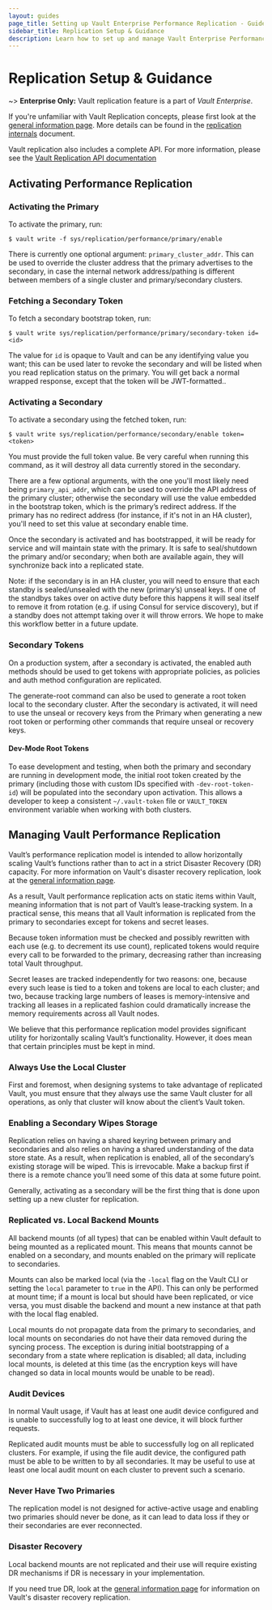 ```yaml
---
layout: guides
page_title: Setting up Vault Enterprise Performance Replication - Guides
sidebar_title: Replication Setup & Guidance
description: Learn how to set up and manage Vault Enterprise Performance Replication.
---
```


# Replication Setup &amp; Guidance

~> **Enterprise Only:** Vault replication feature is a part of _Vault Enterprise_.

If you're unfamiliar with Vault Replication concepts, please first look at the
[general information page](/docs/vault-enterprise/replication). More
details can be found in the
[replication internals](/docs/internals/replication) document.

Vault replication also includes a complete API. For more information, please see
the [Vault Replication API documentation](/api/system/replication)

## Activating Performance Replication

### Activating the Primary

To activate the primary, run:

    $ vault write -f sys/replication/performance/primary/enable

There is currently one optional argument: `primary_cluster_addr`. This can be
used to override the cluster address that the primary advertises to the
secondary, in case the internal network address/pathing is different between
members of a single cluster and primary/secondary clusters.

### Fetching a Secondary Token

To fetch a secondary bootstrap token, run:

    $ vault write sys/replication/performance/primary/secondary-token id=<id>

The value for `id` is opaque to Vault and can be any identifying value you want;
this can be used later to revoke the secondary and will be listed when you read
replication status on the primary. You will get back a normal wrapped response,
except that the token will be JWT-formatted..

### Activating a Secondary

To activate a secondary using the fetched token, run:

    $ vault write sys/replication/performance/secondary/enable token=<token>

You must provide the full token value. Be very careful when running this
command, as it will destroy all data currently stored in the secondary.

There are a few optional arguments, with the one you'll most likely need being
`primary_api_addr`, which can be used to override the API address of the
primary cluster; otherwise the secondary will use the value embedded in the
bootstrap token, which is the primary’s redirect address. If the primary has no
redirect address (for instance, if it's not in an HA cluster), you'll need to
set this value at secondary enable time.

Once the secondary is activated and has bootstrapped, it will be ready for
service and will maintain state with the primary. It is safe to seal/shutdown
the primary and/or secondary; when both are available again, they will
synchronize back into a replicated state.

Note: if the secondary is in an HA cluster, you will need to ensure that each
standby is sealed/unsealed with the new (primary’s) unseal keys. If one of the
standbys takes over on active duty before this happens it will seal itself to
remove it from rotation (e.g. if using Consul for service discovery), but if a
standby does not attempt taking over it will throw errors. We hope to make this
workflow better in a future update.

### Secondary Tokens

On a production system, after a secondary is activated, the enabled
auth methods should be used to get tokens with appropriate policies,
as policies and auth method configuration are replicated.

The generate-root command can also be used to generate a root token local to
the secondary cluster. After the secondary is activated, it will need to use the unseal or recovery keys from the Primary when generating a new root token or performing other commands that require unseal or recovery keys.

#### Dev-Mode Root Tokens

To ease development and testing, when both the primary and secondary are
running in development mode, the initial root token created by the primary
(including those with custom IDs specified with `-dev-root-token-id`) will be
populated into the secondary upon activation. This allows a developer to keep a
consistent `~/.vault-token` file or `VAULT_TOKEN` environment variable when
working with both clusters.

## Managing Vault Performance Replication

Vault’s performance replication model is intended to allow horizontally scaling Vault’s
functions rather than to act in a strict Disaster Recovery (DR) capacity. For more information on Vault's disaster recovery replication, look at the
[general information page](/docs/vault-enterprise/replication).

As a result, Vault performance replication acts on static items within Vault, meaning
information that is not part of Vault’s lease-tracking system. In a practical
sense, this means that all Vault information is replicated from the primary to
secondaries except for tokens and secret leases.

Because token information must be checked and possibly rewritten with each use
(e.g. to decrement its use count), replicated tokens would require every call
to be forwarded to the primary, decreasing rather than increasing total Vault
throughput.

Secret leases are tracked independently for two reasons: one, because every
such lease is tied to a token and tokens are local to each cluster; and two,
because tracking large numbers of leases is memory-intensive and tracking all
leases in a replicated fashion could dramatically increase the memory
requirements across all Vault nodes.

We believe that this performance replication model provides significant utility for horizontally scaling Vault’s functionality. However, it does mean
that certain principles must be kept in mind.

### Always Use the Local Cluster

First and foremost, when designing systems to take advantage of replicated
Vault, you must ensure that they always use the same Vault cluster for all
operations, as only that cluster will know about the client’s Vault token.

### Enabling a Secondary Wipes Storage

Replication relies on having a shared keyring between primary and secondaries
and also relies on having a shared understanding of the data store state. As a
result, when replication is enabled, all of the secondary’s existing storage
will be wiped. This is irrevocable. Make a backup first if there is a remote
chance you’ll need some of this data at some future point.

Generally, activating as a secondary will be the first thing that is done upon
setting up a new cluster for replication.

### Replicated vs. Local Backend Mounts

All backend mounts (of all types) that can be enabled within Vault default to
being mounted as a replicated mount. This means that mounts cannot be enabled
on a secondary, and mounts enabled on the primary will replicate to
secondaries.

Mounts can also be marked local (via the `-local` flag on the Vault CLI or
setting the `local` parameter to `true` in the API). This can only be performed
at mount time; if a mount is local but should have been replicated, or vice
versa, you must disable the backend and mount a new instance at that path with
the local flag enabled.

Local mounts do not propagate data from the primary to secondaries, and local
mounts on secondaries do not have their data removed during the syncing
process. The exception is during initial bootstrapping of a secondary from a
state where replication is disabled; all data, including local mounts, is
deleted at this time (as the encryption keys will have changed so data in local
mounts would be unable to be read).

### Audit Devices

In normal Vault usage, if Vault has at least one audit device configured and
is unable to successfully log to at least one device, it will block further
requests.

Replicated audit mounts must be able to successfully log on all replicated
clusters. For example, if using the file audit device, the configured path must
be able to be written to by all secondaries. It may be useful to use at least
one local audit mount on each cluster to prevent such a scenario.

### Never Have Two Primaries

The replication model is not designed for active-active usage and enabling two
primaries should never be done, as it can lead to data loss if they or their
secondaries are ever reconnected.

### Disaster Recovery

Local backend mounts are not replicated and their use will require existing DR
mechanisms if DR is necessary in your implementation.

If you need true DR, look at the
[general information page](/docs/vault-enterprise/replication) for information on Vault's disaster recovery replication.
